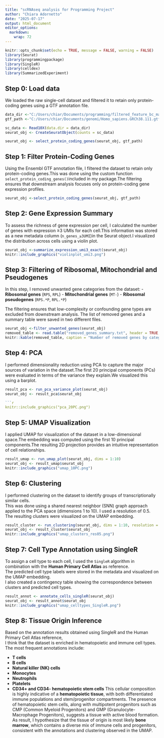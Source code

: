 ```yaml
---
title: "scRNAseq analysis for Programming Project"
author: "Chiara Adornetto"
date: "2025-07-17"
output: html_document
editor_options: 
  markdown: 
    wrap: 72
---
```

```r
knitr::opts_chunk$set(echo = TRUE, message = FALSE, warning = FALSE)
library(Seurat)
library(programmingpackage)
library(SingleR)
library(celldex)
library(SummarizedExperiment)

```

## Step 0: Load data 
We loaded the raw single-cell dataset and filtered it to retain only protein-coding genes using a GTF annotation file.

```r
data_dir <-"C:/Users/chiar/Documents/programming/filtered_feature_bc_matrix/filtered_feature_bc_matrix"
gtf_path <-"C:/Users/chiar/Documents/genomi/Homo_sapiens.GRCh38.111.gtf"

sc_data <- Read10X(data.dir = data_dir) 
seurat_obj <- CreateSeuratObject(counts = sc_data)

seurat_obj <- select_protein_coding_genes(seurat_obj, gtf_path)

```
## Step 1: Filter Protein-Coding Genes

Using the Ensembl GTF annotation file, I filtered the dataset to retain only protein-coding genes.This was done using the custom function `select_protein_coding_genes()`included in my package.The filtering ensures that downstream analysis focuses only on protein-coding gene expression profiles.

```r
seurat_obj <-select_protein_coding_genes(seurat_obj, gtf_path)

```
## Step 2: Gene Expression Summary

To assess the richness of gene expression per cell, I calculated the number of genes with expression ≥3 UMIs for each cell.This information was stored as a new metadata column (`n_genes_≥3UMI`)in the Seurat object.I visualized the distribution across cells using a violin plot.

```r
seurat_obj <-summarize_expression_umi3_exact(seurat_obj)
knitr::include_graphics("violinplot_umi3.png")

```
## Step 3: Filtering of Ribosomal, Mitochondrial and Pseudogenes

In this step, I removed unwanted gene categories from the dataset:
- **Ribosomal genes** (`RPS`, `RPL`)
- **Mitochondrial genes** (`MT-`)
- **Ribosomal pseudogenes** (`RPS.*P`, `RPL.*P`)

The filtering ensures that low-complexity or confounding gene types are excluded from downstream analysis. The list of removed genes and a summary table were saved in two different files.

```r
seurat_obj <-filter_unwanted_genes(seurat_obj)
removed_table <- read.table("removed_genes_summary.txt", header = TRUE, sep= "\t") 
knitr::kable(removed_table, caption = "Number of removed genes by category")

```
## Step 4: PCA

I performed dimensionality reduction using PCA to capture the major sources of variation in the dataset.The first 20 principal components (PCs) were evaluated in terms of the variance they explain.We visualized this using a barplot.

```r
result_pca <- run_pca_variance_plot(seurat_obj)
seurat_obj <- result_pca$seurat_obj

```r
knitr::include_graphics("pca_20PC.png")

```
## Step 5: UMAP Visualization

I applied UMAP for visualization of the dataset in a low-dimensional space.The embedding was computed using the first 10 principal components.The resulting 2D projection provides an intuitive representation of cell relationships.

```r
result_umap <- run_umap_plot(seurat_obj, dims = 1:10)
seurat_obj <- result_umap$seurat_obj
knitr::include_graphics("umap_10PC.png")

```
## Step 6: Clustering
I performed clustering on the dataset to identify groups of transcriptionally similar cells.  
This was done using a shared nearest neighbor (SNN) graph approach applied to the PCA space (dimensions 1 to 10). I used a resolution of 0.5. The resulting clusters were visualized on the UMAP embedding.

```r
result_cluster <- run_clustering(seurat_obj, dims = 1:10, resolution = 0.5)
seurat_obj <- result_cluster$seurat_obj
knitr::include_graphics("umap_clusters_res05.png")

```
## Step 7: Cell Type Annotation using SingleR

To assign a cell type to each cell, I used the `SingleR` algorithm in combination with the **Human Primary Cell Atlas** as reference.  
The predicted cell type labels were stored in the metadata and visualized on the UMAP embedding.  
I also created a contingency table showing the correspondence between clusters and predicted cell types.

```r
result_annot <- annotate_cells_singleR(seurat_obj)
seurat_obj <- result_annot$seurat_obj
knitr::include_graphics("umap_celltypes_SingleR.png")

```
## Step 8: Tissue Origin Inference
Based on the annotation results obtained using SingleR and the Human Primary Cell Atlas reference,  
I think that the dataset is enriched in hematopoietic and immune cell types. The most frequent annotations include:

- **T cells**
- **B cells**
- **Natural killer (NK) cells**
- **Monocytes**
- **Neutrophils**
- **Platelets**
- **CD34+ and CD34- hematopoietic stem cells**
This cellular composition is highly indicative of a **hematopoietic tissue**, with both differentiated immune populations and stem/progenitor compartments. The presence of hematopoietic stem cells, along with multipotent progenitors such as CMP (Common Myeloid Progenitors) and GMP (Granulocyte-Macrophage Progenitors), suggests a tissue with active blood formation. As result, I hypothesize that the tissue of origin is most likely **bone marrow**, which contains a diverse mix of immune cells and progenitors, consistent with the annotations and clustering observed in the UMAP.


